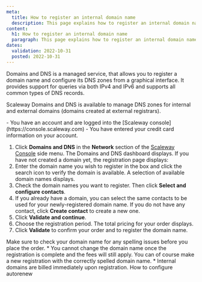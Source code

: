 ```yaml
---
meta:
  title: How to register an internal domain name
  description: This page explains how to register an internal domain name with Scaleway Domains and DNS.
content:
  h1: How to register an internal domain name
  paragraph: This page explains how to register an internal domain name with Scaleway Domains and DNS.
dates:
  validation: 2022-10-31
  posted: 2022-10-31
---
```


Domains and DNS is a managed service, that allows you to register a domain name and configure its DNS zones from a graphical interface. It provides support for queries via both IPv4 and IPv6 and supports all common types of DNS records.

Scaleway Domains and DNS is available to manage DNS zones for internal and external domains (domains created at external registrars). 

<Message type="requirement">
  - You have an account and are logged into the [Scaleway console](https://console.scaleway.com) 
  - You have entered your credit card information on your account.
</Message>

1. Click **Domains and DNS** in the **Network** section of the [Scaleway Console](https://console.scaleway.com) side menu. The Domains and DNS dashboard displays. If you have not created a domain yet, the registration page displays:
    <Lightbox src="scaleway-dns-interface.webp" alt="" />
2. Enter the domain name you wish to register in the box and click the search icon to verify the domain is available. A selection of available domain names displays.
3. Check the domain names you want to register. Then click **Select and configure contacts**.
4. If you already have a domain, you can select the same contacts to be used for your newly-registered domain name. If you do not have any contact, click **Create contact** to create a new one. 
5. Click **Validate and continue**.
6. Choose the registration period. The total pricing for your order displays. 
7. Click **Validate** to confirm your order and to register the domain name.

<Message type="important">
  Make sure to check your domain name for any spelling issues before you place the order. 
  * You cannot change the domain name once the registration is complete and the fees will still apply. You can of course make a new registration with the correctly spelled domain name.
  * Internal domains are billed immediately upon registration.
</Message>

<Navigation title="See Also">
  <NextButton to="/network/dns-cloud/how-to/configure-autorenew/">How to configure autorenew</NextButton>
</Navigation>